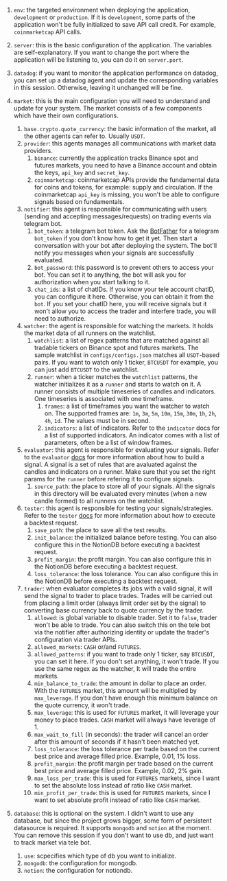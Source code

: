 
1. `env`: the targeted environment when deploying the application, `development` or `production`. If it is `development`, some parts of the application won't be fully initialized to save API call credit. For example, `coinmarketcap` API calls.

3. `server`: this is the basic configuration of the application. The variables are self-explanatory. If you want to change the port where the application will be listening to, you can do it on `server.port`. 

4. `datadog`: if you want to monitor the application performance on datadog, you can set up a datadog agent and update the corresponding variables in this session. Otherwise, leaving it unchanged will be fine.

5. `market`: this is the main configuration you will need to understand and update for your system. The market consists of a few components which have their own configurations. 
    1. `base.crypto.quote_currency`: the basic information of the market, all the other agents can refer to. Usually `USDT`.
    2. `provider`: this agents manages all communications with market data providers. 
        1. `binance`: currently the application tracks Binance spot and futures markets,  you need to have a Binance account and obtain the keys, `api_key` and `secret_key`.
        2. `coinmarketcap`: coinmarketcap APIs provide the fundamental data for coins and tokens, for example: supply and circulation. If the coinmarketcap `api_key` is missing, you won't be able to configure signals based on fundamentals.
    3. `notifier`: this agent is responsible for communicating with users (sending and accepting messages/requests) on trading events via telegram bot. 
        1. `bot_token`: a telegram bot token. Ask the [BotFather](https://core.telegram.org/bots) for a telegram `bot_token` if you don't know how to get it yet. Then start a conversation with your bot after deploying the system. The bot'll notify you messages when your signals are successfully evaluated.
        2. `bot_password`: this password is to prevent others to access your bot. You can set it to anything, the bot will ask you for authorization when you start talking to it.
        3. `chat_ids`: a list of chatIDs. If you know your tele account chatID, you can configure it here. Otherwise, you can obtain it from the `bot`. If you set your chatID here, you will receive signals but it won't allow you to access the trader and interfere trade, you will need to authorize.
    4. `watcher`: the agent is responsible for watching the markets. It holds the market data of all runners on the watchlist.
        1. `watchlist`: a list of regex patterns that are matched against all tradable tickers on Binance spot and futures markets. The sample watchlist in `configs/configs.json` matches all `USDT`-based pairs. If you want to watch only 1 ticker, `BTCUSDT` for example, you can just add `BTCUSDT` to the watchlist.
        2. `runner`: when a ticker matches the `watchlist` patterns, the watcher initializes it as a `runner` and starts to watch on it. A runner consists of multiple timeseries of candles and indicators. One timeseries is associated with one timeframe. 
            1. `frames`: a list of timeframes you want the watcher to watch on. The supported frames are: `1m`, `3m`, `5m`, `10m`, `15m`, `30m`, `1h`, `2h`, `4h`, `1d`. The values must be in second. 
            2. `indicators`: a list of indicators. Refer to the `indicator` docs for a list of supported indicators. An indicator comes with a list of parameters, often be a list of window frames.
    5. `evaluator`: this agent is responsible for evaluating your signals. Refer to the `evaluator` [docs]() for more information about how to build a signal. A signal is a set of rules that are avaluated against the candles and indicators on a runner. Make sure that you set the right params for the `runner` before refering it to configure signals.
        1. `source_path`: the place to store all of your signals. All the signals in this directory will be evaluated every minutes (when a new candle formed) to all runners on the watchlist. 
    6. `tester`: this agent is responsible for testing your signals/strategies. Refer to the `tester` [docs](https://paxon.notion.site/Backtests-ac8e074b161e4994a3b5cea593130a3f) for more information about how to execute a backtest request.
        1. `save_path`: the place to save all the test results.
        2. `init_balance`: the initialized balance before testing. You can also configure this in the NotionDB before executing a backtest request.
        2. `profit_margin`: the profit margin. You can also configure this in the NotionDB before executing a backtest request.
        4. `loss_tolerance`: the loss tolerance. You can also configure this in the NotionDB before executing a backtest request.
    7. `trader`: when evaluator completes its jobs with a valid signal, it will send the signal to trader to place trades. Trades will be carried out from placing a limit order (always limit order set by the signal) to converting base currency back to quote currency by the trader.
        1. `allowed`: is global variable to disable trader. Set it to `false`, trader won't be able to trade. You can also switch this on the tele bot via the notifier after authorizing identity or update the trader's configuration via trader APIs.
        2. `allowed_markets`: `CASH` or/and `FUTURES`. 
        3. `allowed_patterns`: if you want to trade only 1 ticker, say `BTCUSDT`, you can set it here. If you don't set anything, it won't trade. If you use the same regex as the watcher, It will trade the entire markets.
        4. `min_balance_to_trade`: the amount in dollar to place an order. With the `FUTURES` market, this amount will be multiplied by `max_leverage`. If you don't have enough this minimum balance on the quote currency, it won't trade.
        5. `max_leverage`: this is used for `FUTURES` market, it will leverage your money to place trades. `CASH` market will always have leverage of 1.
        6. `max_wait_to_fill` (in seconds): the trader will cancel an order after this amount of seconds if it hasn't been matched yet.
        7. `loss_tolerance`: the loss tolerance per trade based on the current best price and average filled price. Example, 0.01, 1% loss.
        8. `profit_margin`: the profit margin per trade based on the current best price and average filled price. Example, 0.02, 2% gain.
        9. `max_loss_per_trade`: this is used for `FUTURES` markets, since I want to set the absolute loss instead of ratio like `CASH` market.
        10. `min_profit_per_trade`: this is used for `FUTURES` markets, since I want to set absolute profit instead of ratio like `CASH` market.
5. `database`: this is optional on the system. I didn't want to use any database, but since the project grows bigger, some form of persistent datasource is required. It supports `mongodb` and `notion` at the moment. You can remove this session if you don't want to use db, and just want to track market via tele bot.
    1. `use`: scpecifies which type of db you want to initialize.
    2. `mongodb`: the configuration for mongodb.
    3. `notion`: the configuration for notiondb.

